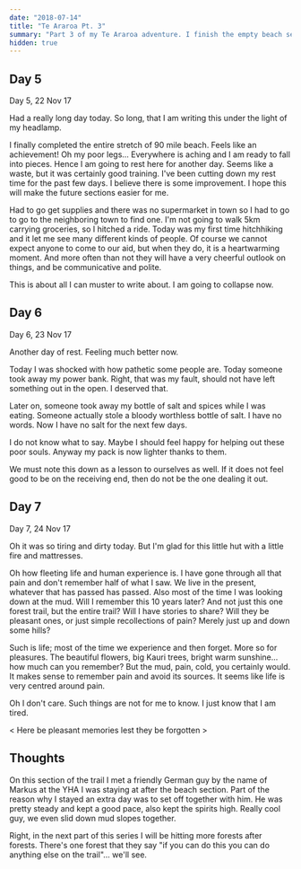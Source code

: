 ```yaml
---
date: "2018-07-14"
title: "Te Araroa Pt. 3"
summary: "Part 3 of my Te Araroa adventure. I finish the empty beach section and begin the savage forest section."
hidden: true
---
```


## Day 5

<Gallery dir="/img/outdoors/araroa/2211"/>

Day 5, 22 Nov 17

Had a really long day today. So long, that I am writing this under the light of my headlamp.

I finally completed the entire stretch of 90 mile beach.
Feels like an achievement!
Oh my poor legs... Everywhere is aching and I am ready to fall into pieces.
Hence I am going to rest here for another day.
Seems like a waste, but it was certainly good training.
I've been cutting down my rest time for the past few days.
I believe there is some improvement.
I hope this will make the future sections easier for me.

Had to go get supplies and there was no supermarket in town so I had to go to go to the neighboring town to find one.
I'm not going to walk 5km carrying groceries, so I hitched a ride.
Today was my first time hitchhiking and it let me see many different kinds of people.
Of course we cannot expect anyone to come to our aid, but when they do, it is a heartwarming moment.
And more often than not they will have a very cheerful outlook on things, and be communicative and polite.

This is about all I can muster to write about. I am going to collapse now.

## Day 6

Day 6, 23 Nov 17

Another day of rest. Feeling much better now.

Today I was shocked with how pathetic some people are.
Today someone took away my power bank.
Right, that was my fault, should not have left something out in the open.
I deserved that.

Later on, someone took away my bottle of salt and spices while I was eating.
Someone actually stole a bloody worthless bottle of salt.
I have no words. Now I have no salt for the next few days.

I do not know what to say.
Maybe I should feel happy for helping out these poor souls.
Anyway my pack is now lighter thanks to them.

We must note this down as a lesson to ourselves as well.
If it does not feel good to be on the receiving end, then do not be the one dealing it out.

## Day 7

<Gallery dir="/img/outdoors/araroa/2411" />

Day 7, 24 Nov 17

Oh it was so tiring and dirty today. But I'm glad for this little hut with a little fire and mattresses.

Oh how fleeting life and human experience is. I have gone through all that pain and don't remember half of what I saw. We live in the present, whatever that has passed has passed. Also most of the time I was looking down at the mud. Will I remember this 10 years later? And not just this one forest trail, but the entire trail?
Will I have stories to share? Will they be pleasant ones, or just simple recollections of pain?
Merely just up and down some hills?

Such is life; most of the time we experience and then forget. More so for pleasures. The beautiful flowers, big Kauri trees, bright warm sunshine... how much can you remember?
But the mud, pain, cold, you certainly would. It makes sense to remember pain and avoid its sources. It seems like life is very centred around pain.

Oh I don't care. Such things are not for me to know. I just know that I am tired.

\< Here be pleasant memories lest they be forgotten \>

## Thoughts

On this section of the trail I met a friendly German guy by the name of Markus at the YHA I was staying at after the beach section.
Part of the reason why I stayed an extra day was to set off together with him.
He was pretty steady and kept a good pace, also kept the spirits high.
Really cool guy, we even slid down mud slopes together.

Right, in the next part of this series I will be hitting more forests after forests.
There's one forest that they say "if you can do this you can do anything else on the trail"... we'll see.
